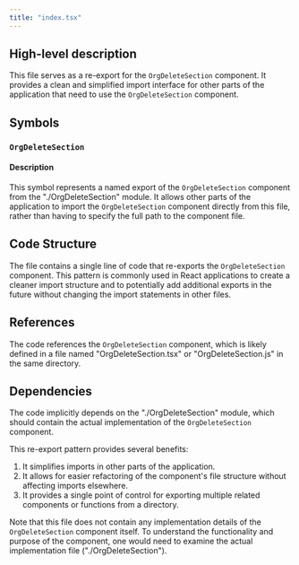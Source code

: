 ```yaml
---
title: "index.tsx"
---
```


## High-level description
This file serves as a re-export for the `OrgDeleteSection` component. It provides a clean and simplified import interface for other parts of the application that need to use the `OrgDeleteSection` component.

## Symbols

### `OrgDeleteSection`
#### Description
This symbol represents a named export of the `OrgDeleteSection` component from the "./OrgDeleteSection" module. It allows other parts of the application to import the `OrgDeleteSection` component directly from this file, rather than having to specify the full path to the component file.

## Code Structure
The file contains a single line of code that re-exports the `OrgDeleteSection` component. This pattern is commonly used in React applications to create a cleaner import structure and to potentially add additional exports in the future without changing the import statements in other files.

## References
The code references the `OrgDeleteSection` component, which is likely defined in a file named "OrgDeleteSection.tsx" or "OrgDeleteSection.js" in the same directory.

## Dependencies
The code implicitly depends on the "./OrgDeleteSection" module, which should contain the actual implementation of the `OrgDeleteSection` component.

This re-export pattern provides several benefits:
1. It simplifies imports in other parts of the application.
2. It allows for easier refactoring of the component's file structure without affecting imports elsewhere.
3. It provides a single point of control for exporting multiple related components or functions from a directory.

Note that this file does not contain any implementation details of the `OrgDeleteSection` component itself. To understand the functionality and purpose of the component, one would need to examine the actual implementation file ("./OrgDeleteSection").